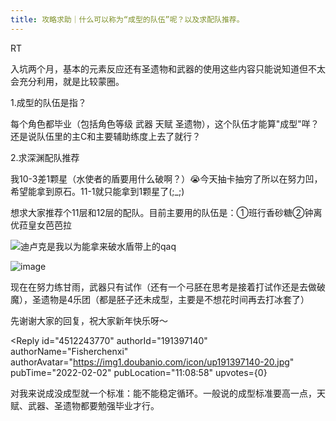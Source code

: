 ```yaml
---
title: 攻略求助｜什么可以称为“成型的队伍”呢？以及求配队推荐。
---
```



<Forum groupName="原神" groupUrl="https://www.douban.com/group/genshin/" archivedAt="2025-05-16T16:48:16.607Z">
  <Post
    id="259088145"
    title="攻略求助｜什么可以称为“成型的队伍”呢？以及求配队推荐。"
    url="https://www.douban.com/group/topic/259088145/?_spm_id=MTcxMzUxMjUw"
    pubTime="2022-02-02"
    highlightUserId="191397140"
  >
RT

入坑两个月，基本的元素反应还有圣遗物和武器的使用这些内容只能说知道但不太会充分利用，就是比较蒙圈。

1.成型的队伍是指？

每个角色都毕业（包括角色等级 武器 天赋
圣遗物），这个队伍才能算"成型"咩？还是说队伍里的主C和主要辅助练度上去了就行？

2.求深渊配队推荐

我10-3差1颗星（水使者的盾要用什么破啊？）😭今天抽卡抽穷了所以在努力凹，希望能拿到原石。11-1就只能拿到1颗星了(;\_;)

想求大家推荐个11层和12层的配队。目前主要用的队伍是：①班行香砂糖②钟离优菈皇女芭芭拉

![迪卢克是我以为能拿来破水盾带上的qaq](https://img3.doubanio.com/view/group_topic/l/public/p525403892.webp)

![image](https://img1.doubanio.com/view/group_topic/l/public/p525403890.webp)

现在在努力练甘雨，武器只有试作（还有一个弓胚在思考是接着打试作还是去做破魔），圣遗物是4乐团（都是胚子还未成型，主要是不想花时间再去打冰套了）

先谢谢大家的回复，祝大家新年快乐呀～

<Reply
  id="4512243770"
  authorId="191397140"
  authorName="Fisherchenxi"
  authorAvatar="https://img1.doubanio.com/icon/up191397140-20.jpg"
  pubTime="2022-02-02"
  pubLocation="11:08:58"
  upvotes={0}
>
对我来说成没成型就一个标准：能不能稳定循环。一般说的成型标准要高一点，天赋、武器、圣遗物都要勉强毕业才行。
</Reply>
  </Post>
</Forum>
